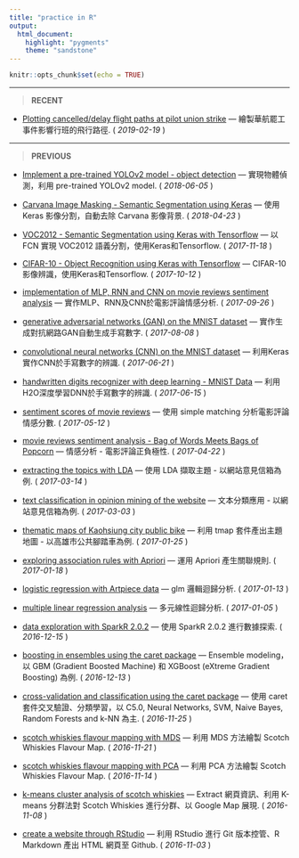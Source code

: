 ```yaml
---
title: "practice in R"
output: 
  html_document:
    highlight: "pygments"
    theme: "sandstone"
---
```


```r
knitr::opts_chunk$set(echo = TRUE)
```

***

> __RECENT__

* [Plotting cancelled/delay flight paths at pilot union strike](./PilotUnionStrike.html) ---  繪製華航罷工事件影響行班的飛行路徑.
( *2019-02-19* )


***

> __PREVIOUS__

* [Implement a pre-trained YOLOv2 model - object detection](./yolov2.html) ---  實現物體偵測，利用 pre-trained YOLOv2 model.
( *2018-06-05* )

* [Carvana Image Masking - Semantic Segmentation using Keras](./carvana.html) ---  使用 Keras 影像分割，自動去除 Carvana 影像背景.
( *2018-04-23* )

* [VOC2012 - Semantic Segmentation using Keras with Tensorflow](./voc2012.html) ---  以 FCN 實現 VOC2012 語義分割，使用Keras和Tensorflow.
( *2017-11-18* )

* [CIFAR-10 - Object Recognition using Keras with Tensorflow](./cifar10.html) --- 
CIFAR-10影像辨識，使用Keras和Tensorflow.
( *2017-10-12* )

* [implementation of MLP, RNN and CNN on movie reviews sentiment analysis](./movieReviewCNN.html) --- 
實作MLP、RNN及CNN於電影評論情感分析.
( *2017-09-26* )

* [generative adversarial networks (GAN) on the MNIST dataset](./kerasGAN.html) --- 
實作生成對抗網路GAN自動生成手寫數字.
( *2017-08-08* )

* [convolutional neural networks (CNN) on the MNIST dataset](./kerasCNN.html) --- 
利用Keras實作CNN於手寫數字的辨識.
( *2017-06-21* )

* [handwritten digits recognizer with deep learning - MNIST Data](./digitRecognizer.html) --- 
利用H2O深度學習DNN於手寫數字的辨識.
( *2017-06-15* )

* [sentiment scores of movie reviews](./sentimentAnalysis.html) --- 
使用 simple matching 分析電影評論情感分數.
( *2017-05-12* )

* [movie reviews sentiment analysis - Bag of Words Meets Bags of Popcorn](./movieReviewSentiment.html) --- 
情感分析 - 電影評論正負極性.
( *2017-04-22* )

* [extracting the topics with LDA](./stspMailTopics.html) --- 
使用 LDA 擷取主題 - 以網站意見信箱為例.
( *2017-03-14* )

* [text classiﬁcation in opinion mining of the website](./stspMailService.html) --- 
文本分類應用 - 以網站意見信箱為例.
( *2017-03-03* )

* [thematic maps of Kaohsiung city public bike](./kaoCityBike.html) --- 
利用 tmap 套件產出主題地圖 - 以高雄市公共腳踏車為例.
( *2017-01-25* )

* [exploring association rules with Apriori](./associationRules.html) --- 
運用 Apriori 產生關聯規則.
( *2017-01-18* )

* [logistic regression with Artpiece data](./logisticRegression.html) --- 
glm 邏輯迴歸分析.
( *2017-01-13* )

* [multiple linear regression analysis](./linearRegression.html) --- 
多元線性迴歸分析.
( *2017-01-05* )

* [data exploration with SparkR 2.0.2](./exerciseSparkR.html) --- 
使用 SparkR 2.0.2 進行數據探索.
( *2016-12-15* )

* [boosting in ensembles using the caret package](./ensembleBoosting.html) --- 
Ensemble modeling，以 GBM (Gradient Boosted Machine) 和 XGBoost (eXtreme Gradient Boosting) 為例.
( *2016-12-13* )

* [cross-validation and classification using the caret package](./classifyWhiskies.html) --- 
使用 caret 套件交叉驗證、分類學習，以 C5.0, Neural Networks, SVM, Naive Bayes, Random Forests and k-NN 為主.
( *2016-11-25* )

* [scotch whiskies flavour mapping with MDS](./mdsWhiskies.html) --- 
利用 MDS 方法繪製 Scotch Whiskies Flavour Map. 
( *2016-11-21* )

* [scotch whiskies flavour mapping with PCA](./pcaWhiskies.html) --- 
利用 PCA 方法繪製 Scotch Whiskies Flavour Map. 
( *2016-11-14* )

* [k-means cluster analysis of scotch whiskies](./kmeansWhiskies.html) --- 
Extract 網頁資訊、利用 K-means 分群法對 Scotch Whiskies 進行分群、以 Google Map 展現. 
( *2016-11-08* )

* [create a website through RStudio](./createWebsite.html) --- 
利用 RStudio 進行 Git 版本控管、R Markdown 產出 HTML 網頁至 Github. 
( *2016-11-03* )
